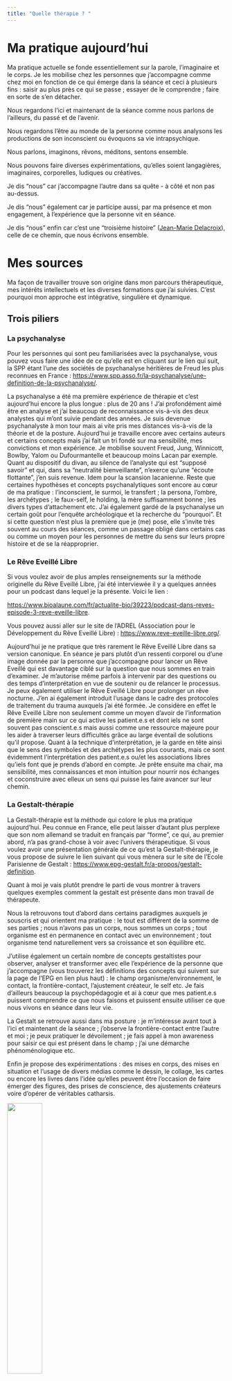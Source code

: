 ```yaml
---
title: "Quelle thérapie ? "
---
```


# Ma pratique aujourd'hui

Ma pratique actuelle se fonde essentiellement sur la parole, l'imaginaire et le corps. Je les mobilise chez les personnes que j’accompagne comme chez moi en fonction de ce qui émerge dans la séance et ceci à plusieurs fins : saisir au plus près ce qui se passe ; essayer de le comprendre ; faire en sorte de s'en détacher.

Nous regardons l'ici et maintenant de la séance comme nous parlons de l’ailleurs, du passé et de l'avenir.

Nous regardons l’être au monde de la personne comme nous analysons les productions de son inconscient ou évoquons sa vie intrapsychique.

Nous parlons, imaginons, rêvons, méditons, sentons ensemble. 

Nous pouvons faire diverses expérimentations, qu'elles soient langagières, imaginaires, corporelles, ludiques ou créatives.

Je dis “nous” car j'accompagne l’autre dans sa quête - à côté et non pas au-dessus.

Je dis “nous” également car je participe aussi, par ma présence et mon engagement, à l'expérience que la personne vit en séance.

Je dis “nous” enfin car c'est une “troisième histoire” ([Jean-Marie Delacroix](https://catalogue.bnf.fr/ark:/12148/cb412478689){target="_blank"}), celle de ce chemin, que nous écrivons ensemble.

# Mes sources

Ma façon de travailler trouve son origine dans mon parcours thérapeutique, mes intérêts intellectuels et les diverses formations que j'ai suivies. C'est pourquoi mon approche est intégrative, singulière et dynamique.

## Trois piliers

### La psychanalyse

Pour les personnes qui sont peu familiarisées avec la psychanalyse, vous pouvez vous faire une idée de ce qu'elle est en cliquant sur le lien qui suit, la SPP étant l'une des sociétés de psychanalyse héritières de Freud les plus reconnues en France : [https://www.spp.asso.fr/la-psychanalyse/une-definition-de-la-psychanalyse/](https://www.spp.asso.fr/la-psychanalyse/une-definition-de-la-psychanalyse/){target="_blank"}.

La psychanalyse a été ma première expérience de thérapie et c'est aujourd'hui encore la plus longue : plus de 20 ans ! J'ai profondément aimé être en analyse et j'ai beaucoup de reconnaissance vis-à-vis des deux analystes qui m'ont suivie pendant des années. Je suis devenue psychanalyste à mon tour mais ai vite pris mes distances vis-à-vis de la théorie et de la posture.
Aujourd'hui je travaille encore avec certains auteurs et certains concepts mais j'ai fait un tri fondé sur ma sensibilité, mes convictions et mon expérience. Je mobilise souvent Freud, Jung, Winnicott, Bowlby, Yalom ou Dufourmantelle et beaucoup moins Lacan par exemple. Quant au dispositif du divan, au silence de l'analyste qui est “supposé savoir” et qui, dans sa “neutralité bienveillante”, n'exerce qu'une “écoute flottante”, j'en suis revenue. Idem pour la scansion lacanienne.
Reste que certaines hypothèses et concepts psychanalytiques sont encore au cœur de ma pratique : l'inconscient, le surmoi, le transfert ; la persona, l'ombre, les archétypes ; le faux-self, le holding, la mère suffisamment bonne ; les divers types d'attachement etc. J'ai également gardé de la psychanalyse un certain goût pour l'enquête archéologique et la recherche du “pourquoi”. Et si cette question n'est plus la première que je (me) pose, elle s'invite très souvent au cours des séances, comme un passage obligé dans certains cas ou comme un moyen pour les personnes de mettre du sens sur leurs propre histoire et de se la réapproprier.

### Le Rêve Eveillé Libre

Si vous voulez avoir de plus amples renseignements sur la méthode originelle du Rêve Eveillé Libre, j'ai été interviewée il y a quelques années pour un podcast dans lequel je la présente. Voici le lien :

[https://www.bioalaune.com/fr/actualite-bio/39223/podcast-dans-reves-episode-3-reve-eveille-libre](https://www.bioalaune.com/fr/actualite-bio/39223/podcast-dans-reves-episode-3-reve-eveille-libre){target="_blank"}.

Vous pouvez aussi aller sur le site de l’ADREL (Association pour le Développement du Rêve Eveillé Libre) : [https://www.reve-eveille-libre.org/](https://www.reve-eveille-libre.org/){target="_blank"}.

Aujourd'hui je ne pratique que très rarement le Rêve Eveillé Libre dans sa version canonique. En séance je pars plutôt d'un ressenti corporel ou d'une image donnée par la personne que j’accompagne pour lancer un Rêve Eveillé qui est davantage ciblé sur la question que nous sommes en train d'examiner. Je m'autorise même parfois à intervenir par des questions ou des temps d'interprétation en vue de soutenir ou de relancer le processus. Je peux également utiliser le Rêve Eveillé Libre pour prolonger un rêve nocturne. J'en ai également introduit l'usage dans le cadre des protocoles de traitement du trauma auxquels j'ai été formée.
Je considère en effet le Rêve Eveillé Libre non seulement comme un moyen d'avoir de l'information de première main sur ce qui active les patient.e.s et dont iels ne sont souvent pas conscient.e.s mais aussi comme une ressource majeure pour les aider à traverser leurs difficultés grâce au large éventail de solutions qu'il propose.
Quant à la technique d'interprétation, je la garde en tête ainsi que le sens des symboles et des archétypes les plus courants, mais ce sont évidemment l'interprétation des patient.e.s ou/et les associations libres qu'iels font que je prends d'abord en compte. Je prête ensuite ma chair, ma sensibilité, mes connaissances et mon intuition pour nourrir nos échanges et coconstruire avec elleux un sens qui puisse les faire avancer sur leur chemin.

### La Gestalt-thérapie

La Gestalt-thérapie est la méthode qui colore le plus ma pratique aujourd'hui. Peu connue en France, elle peut laisser d'autant plus perplexe que son nom allemand se traduit en français par “forme”, ce qui, au premier abord, n'a pas grand-chose à voir avec l'univers thérapeutique.
Si vous voulez avoir une présentation générale de ce qu'est la Gestalt-thérapie, je vous propose de suivre le lien suivant qui vous mènera sur le site de l'Ecole Parisienne de Gestalt : [https://www.epg-gestalt.fr/a-propos/gestalt-definition](https://www.epg-gestalt.fr/a-propos/gestalt-definition){target="_blank"}.

Quant à moi je vais plutôt prendre le parti de vous montrer à travers quelques exemples comment la gestalt est présente dans mon travail de thérapeute.

Nous la retrouvons tout d'abord dans certains paradigmes auxquels je souscris et qui orientent ma pratique : le tout est différent de la somme de ses parties ; nous n'avons pas un corps, nous sommes un corps ; tout organisme est en permanence en contact avec un environnement ; tout organisme tend naturellement vers sa croissance et son équilibre etc.

J'utilise également un certain nombre de concepts gestaltistes pour observer, analyser et transformer avec elle l’expérience de la personne que j’accompagne (vous trouverez les définitions des concepts qui suivent sur la page de l’EPG en lien plus haut) : le champ organisme/environnement, le contact, la frontière-contact, l’ajustement créateur, le self etc. Je fais d'ailleurs beaucoup la psychopédagogie et ai à cœur que mes patient.e.s puissent comprendre ce que nous faisons et puissent ensuite utiliser ce que nous vivons en séance dans leur vie.

La Gestalt se retrouve aussi dans ma posture : je m'intéresse avant tout à l'ici et maintenant de la séance ; j'observe la frontière-contact entre l’autre et moi ; je peux pratiquer le dévoilement ; je fais appel à mon awareness pour saisir ce qui est présent dans le champ ; j'ai une démarche phénoménologique etc.

Enfin je propose des expérimentations : des mises en corps, des mises en situation et l'usage de divers médias comme le dessin, le collage, les cartes ou encore les livres dans l'idée qu'elles peuvent être l'occasion de faire émerger des figures, des prises de conscience, des ajustements créateurs voire d'opérer de véritables catharsis.



![](img/Cabinet 7-2.jpg){width=40% }

## Des sources secondaires

Moins centrales, ces sources secondaires n'en sont pas moins utiles pour mes accompagnements, soit qu'elles consolident le travail thérapeutique, soit qu'elles lui offrent des perspectives et des développements qui le décentrent et l'enrichissent.

*	**La psychopathologie issue du champ de la psychiatrie** : le DSM 5 (Manuel diagnostique et statistique des troubles mentaux élaboré par l'Association américaine de psychiatrie) et de l'ICD 11 (Classification internationale des maladies – CIM- fait par l'Organisation Mondiale de la Santé) m'offrent en effet des jalons qui me permettent de me repérer dans les dédales de la psyché humaine et une référence commune avec d'autres professionnels de santé avec qui je travaille, en particulier les psychiatres ;

*	**Les neurosciences** me sont utiles pour comprendre certains processus physiologiques qui contraignent nos possibilités d’action. Elles donnent aussi des pistes d'interventions ;

*	**Des techniques thérapeutiques centrées sur le trauma** (famille du **DNMS** – Developmental Need Meeting Strategy)) m’offrent une compréhension fine des états traumatiques et dissociatifs et divers outils très puissants pour les traiter ;

*	**La psychogénéalogie** permet, à travers l'approche transgénérationnelle, de questionner l'histoire familiale des personnes et de voir en quoi elle est agissante dans leur vie ;

*	**La psychomagie** : Alejandro Jodorovsky est improbable et peut être considéré comme un fou ou un génie. Pour ma part j’ai été très intéressée par son film Psychomagie, un art pour guérir et inspirée par certaines de ses propositions, en particulier ses rituels symboliques ;

*	**Le tarot psychologique** me permet d'utiliser le tarot de Marseille comme surface de projection et occasion d'échanges avec les personnes. Sa symbolique peut aussi me donner des hypothèses d’interprétation de certains rêves éveillés ou nocturnes ; 

*	**L’alchimie** : considérant la quête de la pierre philosophale comme une métaphore de la quête de soi ou du Soi jungien, je peux utiliser une grille de lecture alchimique pour regarder les processus psychiques en cours ou proposer des interprétations de certains rêves ;

*	**La méditation de pleine conscience et le yoga** me servent à connecter les patients à leur corps et à l'ici et maintenant de la séance ou à les mettre en état modifié de conscience pour le Rêve Eveillé Libre. La connaissance des chakras et de leur signification symbolique me permet également de proposer certaines interprétations de rêves et de symptômes corporels. Ils donnent aussi des outils pour traiter les états anxieux et mieux vivre au quotidien ;

*	**La philosophie** : je la considère comme une alliée de la thérapie puisqu'elle s'intéresse aussi à ce qu'est une vie humaine et peut être une “manière de vivre” ([Pierre Hadot](https://www.livredepoche.com/livre/la-philosophie-comme-maniere-de-vivre-9782253943488){target="_blank"}). J'utilise certaines références philosophiques en séance et partage volontiers des livres ou des podcasts de philosophie avec les personnes que j’accompagne en vue de nourrir notre cheminement commun ;

*	**La sociologie, les études de genre et plus largement les mouvements de pensée progressistes qui, ces dernières années, ont souligné l'existence d'oppressions systémiques dans le champ social** (sexisme, racisme, classisme, validisme, LGBTQIA+phobie, grossophobie etc. ): elles me permettent d'accueillir sans préjugés (du moins je fais au mieux) et en toute sécurité les minoritaires et d'offrir un autre regard à tous mes patients sur certaines difficultés qui les traversent : le malade n'est en effet pas toujours celui que l'on croit ;

*	**Les arts et la littérature** : je crois en la force des mots et des œuvres pour parler à la tête, au cœur et au corps et pour parler de et à l’inconscient. Je crois aussi au pouvoir réparateur de la beauté sur les âmes blessées ou perdues. C’est pourquoi je mobilise souvent ma culture littéraire et artistique dans mon travail.

![](img/Cabinet 7-2.jpg){width=40% }

## Deux spécialités

Je peux accompagner un large éventail de problématiques mais je suis particulièrement formée dans deux domaines :

*	Le trauma ;
*	Les questions LGBTQIA+.

![](img/Cabinet 7-2.jpg){width=40% }